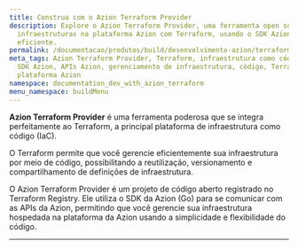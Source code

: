 ```yaml
---
title: Construa com o Azion Terraform Provider
description: Explore o Azion Terraform Provider, uma ferramenta open source para gerenciar
  infraestruturas na plataforma Azion com Terraform, usando o SDK Azion para integração
  eficiente.
permalink: /documentacao/produtos/build/desenvolvimento-azion/terraform-provider/
meta_tags: Azion Terraform Provider, Terraform, infraestrutura como código, open source,
  SDK Azion, APIs Azion, gerenciamento de infraestrutura, código, Terraform Registry,
  plataforma Azion
namespace: documentation_dev_with_azion_terraform
menu_namespace: buildMenu
---
```



<LinkButton link="/pt-br/documentacao/produtos/terraform-provider/" label="vá para a documentação de referência do Azion Terraform Provider" severity="secondary" />

**Azion Terraform Provider** é uma ferramenta poderosa que se integra perfeitamente ao Terraform, a principal plataforma de infraestrutura como código (IaC).

O Terraform permite que você gerencie eficientemente sua infraestrutura por meio de código, possibilitando a reutilização, versionamento e compartilhamento de definições de infraestrutura.

O Azion Terraform Provider é um projeto de código aberto registrado no Terraform Registry. Ele utiliza o SDK da Azion (Go) para se comunicar com as APIs da Azion, permitindo que você gerencie sua infraestrutura hospedada na plataforma da Azion usando a simplicidade e flexibilidade do código.


---

